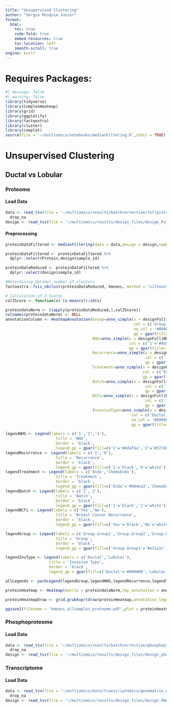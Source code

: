 ```yaml
---
title: "Unsupervised Clustering"
author: "Sergio Mosquim Junior"
format:
  html:
    toc: true
    code-fold: true
    embed-resources: true
    toc-location: left
    smooth-scroll: true
engine: knitr
---
```


# Requires Packages:
```r
#| message: false
#| warning: false
library(tidyverse)
library(ComplexHeatmap)
library(grid)
library(ggplotify)
library(factoextra)
library(cluster)
library(cowplot)
source(file = '~/multiomics/notebooks/medianFiltering.R',chdir = TRUE)
```

# Unsupervised Clustering
## Ductal vs Lobular
### Proteome
#### Load Data
```r
data <- read_tsv(file = '~/multiomics/results/batchcorrection/fullproteome/cycloess_rollup_genes_batchcorrected.tsv') %>% 
  drop_na
design <- read_tsv(file = '~/multiomics/results/design_files/design_Full_noPool.tsv')
```
#### Preprocessing
```r
proteinDataFiltered <- medianFiltering(data = data,design = design,sampleCol = 'sample_id',annotation = 'Genes')

proteinDataFiltered <- proteinDataFiltered %>% 
  dplyr::select(Protein,design$sample_id)

proteinDataReduced <- proteinDataFiltered %>% 
  dplyr::select(design$sample_id)
```
```r
#Determining Optimal number of clusters
factoextra::fviz_nbclust(proteinDataReduced, kmeans, method = "silhouette",k.max = 10,print.summary = TRUE,iter.max=100)

```
```r
# Calculation of Z-Scores
calZScore <- function(x) (x-mean(x))/sd(x)

proteindataNorm <- t(apply(proteinDataReduced,1,calZScore))
colnames(proteindataNorm) <- NULL
annotationColumn <- HeatmapAnnotation(Group=anno_simple(x = designFull$Group.Info,
                                                        col = c('Group.Group1'='#e31a1c','Group.Group2'='#fb9a99','Group.Group3'='#1f78b4','Group.Group4'='#a6cee3','Group.Group5'='#33a02c','Group.Group6'='darkblue'),
                                                        na_col = '#808080',
                                                        gp = gpar(title='Group')),
                                      NHG=anno_simple(x = designFull$NHG,
                                                      col = c('1'='#4daf4a','2'='#377eb8','3'='#e41a1c'),
                                                      gp = gpar(title='NHS')),
                                      Recurrence=anno_simple(x = designFull$DRFi_event,
                                                             col = c('1'='black','0'='white'),
                                                             gp = gpar(title='Recurrence')),
                                      Treatment=anno_simple(x = designFull$TreatGroup,
                                                            col = c('Endo'='#984ea3','ChemoEndo'='#ff7f00','Chemo'='#e41a1c','None'='white'),
                                                            gp = gpar(title='Treatment')),
                                      Batch=anno_simple(x = designFull$batch,
                                                             col = c('1'='black','2'='white'),
                                                             gp = gpar(title='Batch')),
                                      BCFi=anno_simple(x = designFull$BCFi_event,
                                                             col = c('1'='black','0'='white'),
                                                             gp = gpar(title='Breast Cancer Recurrence')),
                                      InvasiveType=anno_simple(x = designFull$InvCa.type,
                                                       col = c('Ductal'='#000000','Lobular'='#ffffff'),
                                                       na_col = '#808080',
                                                       gp = gpar(title='InvasiveType')))

legendNHG <- Legend(labels = c('1','2','3'),
                      title = 'NHG',
                      border = 'black',
                      legend_gp = gpar(fill=c('1'='#4daf4a','2'='#377eb8','3'='#e41a1c')))
legendRecurrence <- Legend(labels = c('1','0'),
                      title = 'Recurrence',
                      border = 'black',
                      legend_gp = gpar(fill=c('1'='black','0'='white')))
legendTreatment <- Legend(labels = c('Endo','ChemoEndo'),
                      title = 'Treatment',
                      border = 'black',
                      legend_gp = gpar(fill=c('Endo'='#984ea3','ChemoEndo'='#ff7f00','Chemo'='#e41a1c','None'='white')))
legendBatch <- Legend(labels = c('1','2'),
                      title = 'Batch',
                      border = 'black',
                      legend_gp = gpar(fill=c('1'='black','2'='white')))
legendBCFi <- Legend(labels = c('Yes','No'),
                      title = 'Breast Cancer Recurrence',
                      border = 'black',
                      legend_gp = gpar(fill=c('Yes'='black','No'='white')))

legendGroup <- Legend(labels = c('Group.Group1','Group.Group2','Group.Group3','Group.Group4','Group.Group5','Group.Group6'),
                      title = 'Group',
                      border = 'black',
                      legend_gp = gpar(fill=c('Group.Group1'='#e31a1c','Group.Group2'='#fb9a99','Group.Group3'='#1f78b4','Group.Group4'='#a6cee3','Group.Group5'='#33a02c','Group.Group1'='darkblue')))

legendInvType <- Legend(labels = c('Ductal','Lobular'),
                   title = 'Invasive Type',
                   border = 'black',
                   legend_gp = gpar(fill=c('Ductal'='#000000','Lobular'='#ffffff')))

allLegends <- packLegend(legendGroup,legendNHG,legendRecurrence,legendTreatment,legendBatch,legendBCFi,legendInvType)

proteinHeatmap <- Heatmap(matrix = proteindataNorm,top_annotation = annotationColumn, name = 'Protein intensity',heatmap_legend_param = list(legend_direction = 'horizontal'),column_km = 2,column_km_repeats = 1000)

proteinHeatmapDraw <- grid.grabExpr(draw(proteinHeatmap,annotation_legend_list = allLegends, heatmap_legend_side = 'bottom', annotation_legend_side = 'right', legend_grouping = 'original')) %>% as.ggplot

ggsave2(filename = 'kmeans_allsamples_proteome.pdf',plot = proteinHeatmapDraw,device = 'pdf',path = 'results_final/poster_HUPO/',dpi = 600,width = 12,height = 12,units = 'in')
```
### Phosphoproteome
#### Load Data
```r
data <- read_tsv(file = '~/multiomics/results/batchcorrection/phosphoproteome/cycloess_peptide_batchcorrected.tsv') %>% 
  drop_na
design <- read_tsv(file = '~/multiomics/results/design_files/design_phospho_noPool.tsv')
```

### Transcriptome
#### Load Data
```r
data <- read_tsv(file = '~/multiomics/data/transcriptomics/genematrix_unadjusted_tpm_normalized.tsv') %>% 
  drop_na
design <- read_tsv(file = '~/multiomics/results/design_files/design_RNA_noPool.tsv')
```

